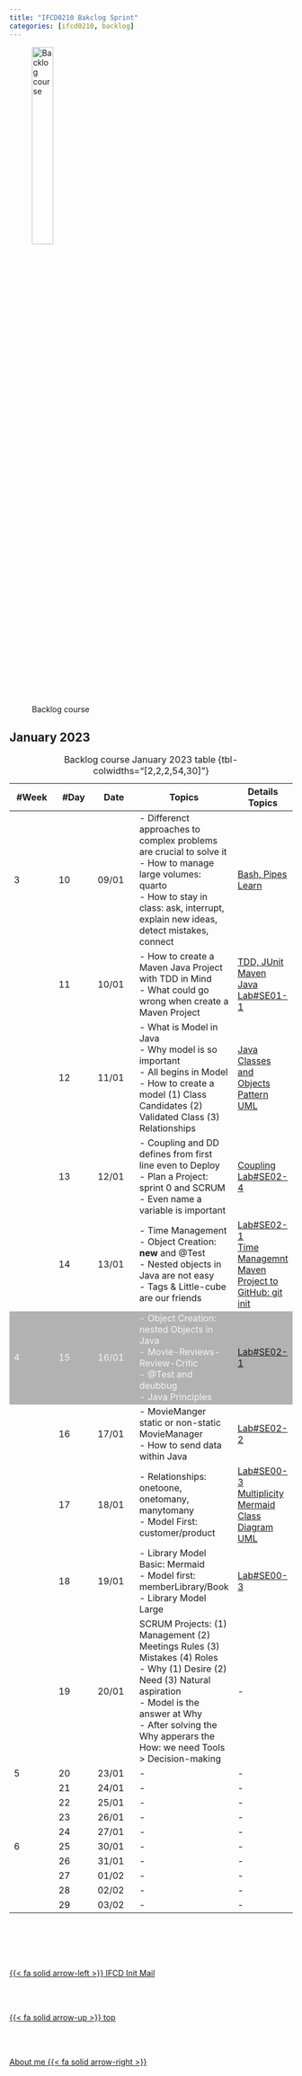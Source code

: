 ```yaml
---
title: "IFCD0210 Bakclog Sprint"
categories: [ifcd0210, backlog]
---
```


<style>
tr:nth-child(6) {
  background-color: #b2b2b2!important;
  color: #f4f4f4!important;
}
</style>


![Backlog course](/images/home/backlog.jpg){width="30%"}

## January 2023

| #Week  | #Day | Date | Topics |  Details Topics |
| -- | -- | -- | -- | -- |
| 3 | 10 | 09/01 | - Differenct approaches to complex problems are crucial to solve it</br>- How to manage large volumes: quarto</br>- How to stay in class: ask, interrupt, explain new ideas, detect mistakes, connect | [Bash, Pipes](/linux/linux-what-bash.qmd)</br>[Learn](/about/about-learning-intro.qmd#put-your-soul-now) |
|  | 11 | 10/01 | - How to create a Maven Java Project with TDD in Mind</br> - What could go wrong when create a Maven Project | [TDD, JUnit](/javase/se-concepts-tdd.qmd)</br> [Maven Java](/javase/se-concepts-createproject.qmd )</br>[Lab#SE01-1](/javase/selab2-1.qmd)|
|  | 12 | 11/01 | - What is Model in Java</br> - Why model is so important</br> - All begins in Model</br> - How to create a model (1) Class Candidates (2) Validated Class (3) Relationships | [Java Classes and Objects](/javase/se-concepts-objects.qmd)</br>[Pattern UML](/javase/se-pattern-uml.qmd) |
|  | 13 | 12/01 | - Coupling and DD defines from first line even to Deploy</br> - Plan a Project: sprint 0 and SCRUM</br> - Even name a variable is important | [Coupling](/javase/se-concepts-coupling.qmd)</br>[Lab#SE02-4](/javase/selab2-4.qmd) |
|  | 14 | 13/01 | - Time Management</br> -  Object Creation: <b>new</b> and @Test</br> - Nested objects in Java are not easy</br> - Tags & Little-cube are our friends | [Lab#SE02-1](/javase/selab2-1.qmd)</br>[Time Managemnt](/ifcd0210/ifcd0210calendar.qmd#time-management)</br>[Maven Project to GitHub: git init](/javase/se-concepts-projectgit.qmd#maven-project-push-to-github-cli-git) |
| 4 | 15 | 16/01 | - Object Creation: nested Objects in Java</br> - Movie-Reviews-Review-Critic</br>- @Test and deubbug</br>  - Java Principles | [Lab#SE02-1](/javase/selab2-1.qmd) |
|  | 16 | 17/01 | - MovieManger static or non-static MovieManager</br> - How to send data within Java | [Lab#SE02-2](/javase/selab2-2.qmd) |
|  | 17 | 18/01 | - Relationships: onetoone, onetomany, manytomany</br> - Model First: customer/product | [Lab#SE00-3](/javase/selab0-3.qmd)</br>[Multiplicity](/javase/se-pattern-uml.qmd#entity-relationship-types-multiplicity)</br>[Mermaid Class Diagram UML](https://mermaid.js.org/syntax/classDiagram.html){.external} |
|  | 18 | 19/01 | - Library Model Basic: Mermaid</br> - Model first: memberLibrary/Book</br>- Library Model Large</br> | [Lab#SE00-3](/javase/selab0-3.qmd) |
|  | 19 | 20/01 | SCRUM Projects: (1) Management (2) Meetings Rules (3) Mistakes (4) Roles</br> - Why (1) Desire (2) Need (3) Natural aspiration</br> - Model is the answer at Why</br> - After solving the Why apperars the How: we need Tools > Decision-making | - |
| 5 | 20 | 23/01 | - | - |
|  | 21 | 24/01 | - | - |
|  | 22 | 25/01 | - | - |
|  | 23 | 26/01 | - | - |
|  | 24 | 27/01 | - | - |
| 6 | 25 | 30/01 | - | - |
|  | 26 | 31/01 | - | - |
|  | 27 | 01/02 | - | - |
|  | 28 | 02/02 | - | - |
|  | 29 | 03/02 | - | - |
: Backlog course January 2023 table {tbl-colwidths="[2,2,2,54,30]"}



<!--- navLinks -->
<br><br>
<div class=row>
<br>
<div class='column left previous'>
<br>
[{{< fa solid arrow-left >}} IFCD Init Mail](/ifcd0210/ifcd0210initemail.qmd)
<br>
</div>
<br>
<div class='column center'>
<br>
[{{< fa solid arrow-up >}} top](#top)
<br>
</div>
<br>
<div class='column right next'>
<br>
[About me {{< fa solid arrow-right >}}](/about/about-this-me.qmd)
<br>
</div>
<br>
</div>
